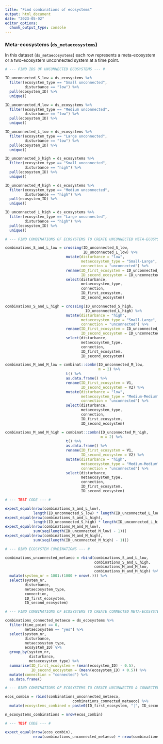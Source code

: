 ```yaml
---
title: "Find combinations of ecosystems"
output: html_document
date: "2023-05-02"
editor_options: 
  chunk_output_type: console
---
```


### Meta-ecosystems (`ds_metaecosystems`)

In this dataset (`ds_metaecosystems`) each row represents a meta-ecosystem or a two-ecosystem unconnected system at a time point.

```r

# --- FIND IDS OF UNCONNECTED ECOSYSTEMS --- #

ID_unconnected_S_low = ds_ecosystems %>%
  filter(ecosystem_type == "Small unconnected",
         disturbance == "low") %>%
  pull(ecosystem_ID) %>%
  unique()

ID_unconnected_M_low = ds_ecosystems %>%
  filter(ecosystem_type == "Medium unconnected",
         disturbance == "low") %>%
  pull(ecosystem_ID) %>%
  unique()

ID_unconnected_L_low = ds_ecosystems %>%
  filter(ecosystem_type == "Large unconnected",
         disturbance == "low") %>%
  pull(ecosystem_ID) %>%
  unique()

ID_unconnected_S_high = ds_ecosystems %>%
  filter(ecosystem_type == "Small unconnected",
         disturbance == "high") %>%
  pull(ecosystem_ID) %>%
  unique()

ID_unconnected_M_high = ds_ecosystems %>%
  filter(ecosystem_type == "Medium unconnected",
         disturbance == "high") %>%
  pull(ecosystem_ID) %>%
  unique()

ID_unconnected_L_high = ds_ecosystems %>%
  filter(ecosystem_type == "Large unconnected",
         disturbance == "high") %>%
  pull(ecosystem_ID) %>%
  unique()
```

```r

# --- FIND COMBINATIONS OF ECOSYSTEMS TO CREATE UNCONNECTED META-ECOSYSTEMS --- #

combinations_S_and_L_low = crossing(ID_unconnected_S_low,
                                    ID_unconnected_L_low) %>%
                            mutate(disturbance = "low",
                                   metaecosystem_type = "Small-Large",
                                   connection = "unconnected") %>%
                            rename(ID_first_ecosystem = ID_unconnected_S_low,
                                   ID_second_ecosystem = ID_unconnected_L_low) %>%
                            select(disturbance,
                                   metaecosystem_type,
                                   connection,
                                   ID_first_ecosystem,
                                   ID_second_ecosystem)

combinations_S_and_L_high = crossing(ID_unconnected_S_high,
                                     ID_unconnected_L_high) %>%
                            mutate(disturbance = "high",
                                   metaecosystem_type = "Small-Large",
                                   connection = "unconnected") %>%
                            rename(ID_first_ecosystem = ID_unconnected_S_high,
                                   ID_second_ecosystem = ID_unconnected_L_high) %>%
                            select(disturbance,
                                   metaecosystem_type,
                                   connection,
                                   ID_first_ecosystem,
                                   ID_second_ecosystem)

combinations_M_and_M_low = combinat::combn(ID_unconnected_M_low,
                                           m = 2) %>%
                            t() %>%
                            as.data.frame() %>%
                            rename(ID_first_ecosystem = V1,
                                   ID_second_ecosystem = V2) %>%
                            mutate(disturbance = "low",
                                   metaecosystem_type = "Medium-Medium",
                                   connection = "unconnected") %>%
                            select(disturbance,
                                   metaecosystem_type,
                                   connection,
                                   ID_first_ecosystem,
                                   ID_second_ecosystem)

combinations_M_and_M_high = combinat::combn(ID_unconnected_M_high,
                                            m = 2) %>%
                            t() %>%
                            as.data.frame() %>%
                            rename(ID_first_ecosystem = V1,
                                   ID_second_ecosystem = V2) %>%
                            mutate(disturbance = "high",
                                   metaecosystem_type = "Medium-Medium",
                                   connection = "unconnected") %>%
                            select(disturbance,
                                   metaecosystem_type,
                                   connection,
                                   ID_first_ecosystem,
                                   ID_second_ecosystem)
```

```r

# --- TEST CODE --- #

expect_equal(nrow(combinations_S_and_L_low),
             length(ID_unconnected_S_low) * length(ID_unconnected_L_low))
expect_equal(nrow(combinations_S_and_L_high),
             length(ID_unconnected_S_high) * length(ID_unconnected_L_high))
expect_equal(nrow(combinations_M_and_M_low),
             sum(seq(length(ID_unconnected_M_low) - 1)))
expect_equal(nrow(combinations_M_and_M_high),
             sum(seq(length(ID_unconnected_M_high) - 1)))
```

```r

# --- BIND ECOSYSTEM COMBINATIONS --- #

combinations_unconnected_metaeco = rbind(combinations_S_and_L_low,
                                         combinations_S_and_L_high,
                                         combinations_M_and_M_low,
                                         combinations_M_and_M_high) %>% 
  mutate(system_nr = 1001:(1000 + nrow(.))) %>%
  select(system_nr,
         disturbance,
         metaecosystem_type,
         connection,
         ID_first_ecosystem,
         ID_second_ecosystem)
```

```r

# --- FIND COMBINATIONS OF ECOSYSTEMS TO CREATE CONNECTED META-ECOSYSTEMS --- #

combinations_connected_metaeco = ds_ecosystems %>%
  filter(time_point == 0,
         metaecosystem == "yes") %>%
  select(system_nr,
         disturbance,
         metaecosystem_type,
         ecosystem_ID) %>%
  group_by(system_nr,
           disturbance,
           metaecosystem_type) %>%
  summarise(ID_first_ecosystem = (mean(ecosystem_ID) - 0.5),
            ID_second_ecosystem = (mean(ecosystem_ID) + 0.5)) %>%
  mutate(connection = "connected") %>%
  as.data.frame()
```

```r

# --- BIND COMBINATIONS OF ECOSYSTEMS TO CREATE UNCONNECTED & CONNECTED META-ECOSYSTEMS --- #

ecos_combin = rbind(combinations_unconnected_metaeco,
                               combinations_connected_metaeco) %>%
  mutate(ecosystems_combined = paste0(ID_first_ecosystem, "|", ID_second_ecosystem))

n_ecosystems_combinations = nrow(ecos_combin)
```

```r

# --- TEST CODE --- #

expect_equal(nrow(ecos_combin), 
             nrow(combinations_unconnected_metaeco) + nrow(combinations_connected_metaeco))
```